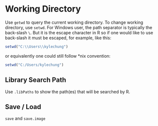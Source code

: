 # Working Directory {#work-env}

Use `getwd` to query the current working directory. To change working directory, use `setwd`. For Windows user, the path separator is typically the back-slash `\`. But it is the escape character in R so if one would like to use back-slash it must be escaped, for example, like this:

```r
setwd("C:\\Users\\kylechung")
```

or equivalently one could still follow *nix convention:

```r
setwd("C:/Users/kylechung")
```

## Library Search Path

Use `.libPaths` to show the path(es) that will be searched by R.

## Save / Load

`save` and `save.image`

